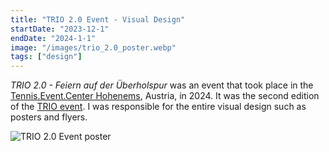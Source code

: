 ```yaml
---
title: "TRIO 2.0 Event - Visual Design"
startDate: "2023-12-1"
endDate: "2024-1-1"
image: "/images/trio_2.0_poster.webp"
tags: ["design"]
---
```


*TRIO 2.0 - Feiern auf der Überholspur* was an event that took place in the [Tennis.Event.Center Hohenems](https://www.tenniseventcenter.at/), Austria, in 2024.
It was the second edition of the [TRIO event](/works/trio).
I was responsible for the entire visual design such as posters and flyers.

![TRIO 2.0 Event poster](/images/trio_2.0_poster.webp)